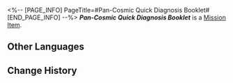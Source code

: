<%-- [PAGE_INFO]
PageTitle=#Pan-Cosmic Quick Diagnosis Booklet#
[END_PAGE_INFO] --%>
{{Item Infobox
|title       = ''Pan-Cosmic Quick Diagnosis Booklet''
|id          = 140306
|image       = Item ''Pan-Cosmic Quick Diagnosis Booklet''.png
|type        = Mission Item
|invCategory = Missions
|rarity      = 3
|effect      = 
|description = Notes compiled by Little Tian. However, the perplexing rare illnesses within the cosmos have long exceeded her scope of expertise.
}}
'''''Pan-Cosmic Quick Diagnosis Booklet''''' is a [[Mission Item]].

==Other Languages==
{{Other Languages
|en   = ''Pan-Cosmic Quick Diagnosis Booklet''
|zhs  = 《银河通用疾病速查》
|zht  = 《銀河通用疾病速查》
|ja   = 『銀河通用疾病早引き表』
|ko   = ≪은하 범용 질병 신속 진단≫
|es   = «Guía de diagnóstico rápido de la galaxia»
|fr   = ''Livret cosmique du diagnostic rapide''
|ru   = Пангалактическая брошюра по экспресс-диагностике болезней
|th   = "การวินิจฉัยโรคในกาแล็กซี แบบเร่งด่วน"
|vi   = Cẩm Nang Bệnh Phổ Biến Của Ngân Hà
|de   = „Pangalaktische Broschüre für schnelle Diagnosen“
|id   = "Kamus Pencarian Cepat Penyakit Umum Alam Semesta"
|pt   = "Cartilha de Diagnóstico Rápido Pancósmica"
}}

==Change History==
{{Change History|2.0}}